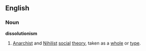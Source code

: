 ==English==
===Noun===
'''dissolutionism'''
#[[Anarchist]] and [[Nihilist]] [[social]] [[theory]], taken as a [[whole]] or [[type]].
